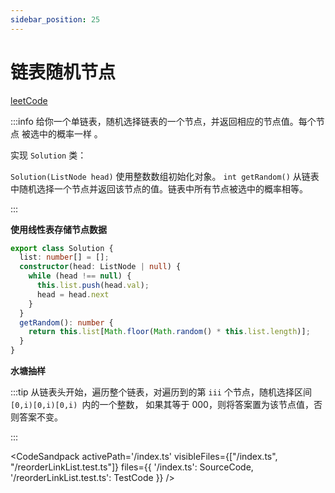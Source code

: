 ```yaml
---
sidebar_position: 25
---
```



# 链表随机节点


[leetCode](https://leetcode.cn/problems/linked-list-random-node/description/)


:::info
给你一个单链表，随机选择链表的一个节点，并返回相应的节点值。每个节点 被选中的概率一样 。

实现 `Solution` 类：

`Solution(ListNode head)` 使用整数数组初始化对象。
`int getRandom()` 从链表中随机选择一个节点并返回该节点的值。链表中所有节点被选中的概率相等。

:::

**使用线性表存储节点数据**

```ts
export class Solution {
  list: number[] = [];
  constructor(head: ListNode | null) {
    while (head !== null) { 
      this.list.push(head.val);
      head = head.next
    }
  }
  getRandom(): number {
    return this.list[Math.floor(Math.random() * this.list.length)];
  }
}
```

**水塘抽样**

:::tip
从链表头开始，遍历整个链表，对遍历到的第 `iii` 个节点，随机选择区间 `[0,i)[0,i)[0,i) `内的一个整数，
如果其等于 000，则将答案置为该节点值，否则答案不变。

:::

<CodeSandpack
  activePath='/index.ts'
  visibleFiles={["/index.ts", "/reorderLinkList.test.ts"]}
  files={{
    '/index.ts': SourceCode,
    '/reorderLinkList.test.ts': TestCode
  }}
/>